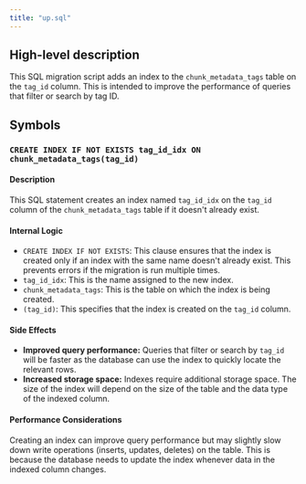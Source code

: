 ```yaml
---
title: "up.sql"
---
```


## High-level description
This SQL migration script adds an index to the `chunk_metadata_tags` table on the `tag_id` column. This is intended to improve the performance of queries that filter or search by tag ID. 

## Symbols

### `CREATE INDEX IF NOT EXISTS tag_id_idx ON chunk_metadata_tags(tag_id)`
#### Description
This SQL statement creates an index named `tag_id_idx` on the `tag_id` column of the `chunk_metadata_tags` table if it doesn't already exist. 

#### Internal Logic
* `CREATE INDEX IF NOT EXISTS`: This clause ensures that the index is created only if an index with the same name doesn't already exist. This prevents errors if the migration is run multiple times.
* `tag_id_idx`: This is the name assigned to the new index.
* `chunk_metadata_tags`: This is the table on which the index is being created.
* `(tag_id)`: This specifies that the index is created on the `tag_id` column.

#### Side Effects
* **Improved query performance:** Queries that filter or search by `tag_id` will be faster as the database can use the index to quickly locate the relevant rows.
* **Increased storage space:** Indexes require additional storage space. The size of the index will depend on the size of the table and the data type of the indexed column.

#### Performance Considerations
Creating an index can improve query performance but may slightly slow down write operations (inserts, updates, deletes) on the table. This is because the database needs to update the index whenever data in the indexed column changes. 
